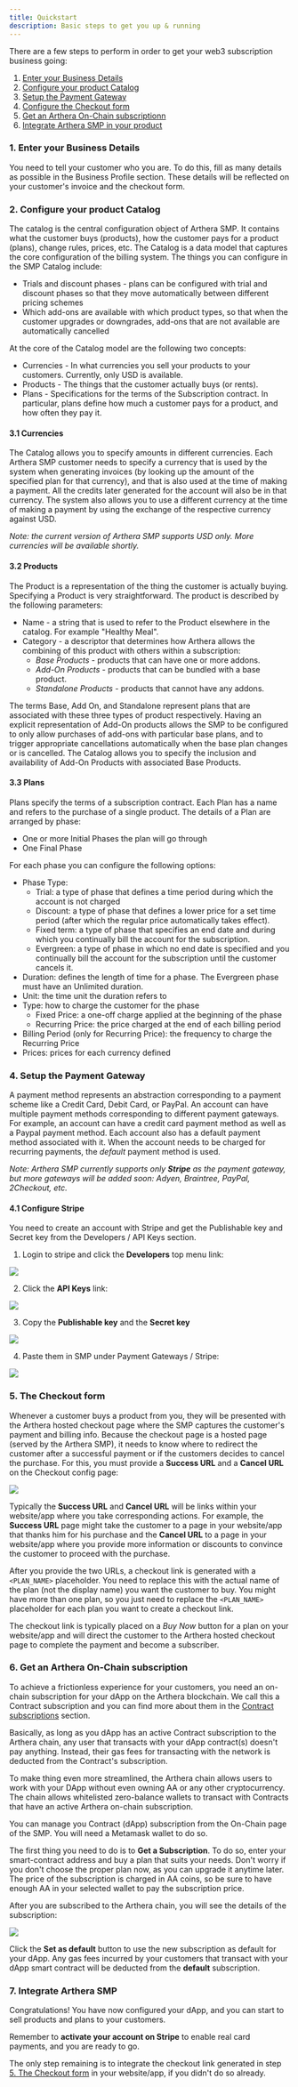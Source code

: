 ```yaml
---
title: Quickstart
description: Basic steps to get you up & running
---
```


There are a few steps to perform in order to get your web3 subscription business going:

1. [Enter your Business Details](/smp/guide#2-enter-your-business-details)
2. [Configure your product Catalog](/smp/guide#3-configure-your-product-catalog)
3. [Setup the Payment Gateway](/smp/guide#5-setup-the-payment-gateway)
4. [Configure the Checkout form](/smp/guide#5-the-checkout-form)
5. [Get an Arthera On-Chain subscriptionn](/smp/guide#6-get-an-arthera-on-chain-subscription)
6. [Integrate Arthera SMP in your product](/smp/guide#7-integrate-arthera-smp)

### 1. Enter your Business Details
You need to tell your customer who you are. To do this, fill as many details as possible in the Business Profile section.
These details will be reflected on your customer's invoice and the checkout form.

### 2. Configure your product Catalog
The catalog is the central configuration object of Arthera SMP. It contains what the customer buys (products), how the customer pays for a product (plans), change rules, prices, etc.
The Catalog is a data model that captures the core configuration of the billing system. The things you can configure in the SMP Catalog include:
- Trials and discount phases - plans can be configured with trial and discount phases so that they move automatically between different pricing schemes
- Which add-ons are available with which product types, so that when the customer upgrades or downgrades, add-ons that are not available are automatically cancelled

At the core of the Catalog model are the following two concepts:
- Currencies - In what currencies you sell your products to your customers. Currently, only USD is available.
- Products - The things that the customer actually buys (or rents).
- Plans - Specifications for the terms of the Subscription contract. In particular, plans define how much a customer pays for a product, and how often they pay it.

#### 3.1 Currencies
The Catalog allows you to specify amounts in different currencies. Each Arthera SMP customer needs to specify a currency that is used by the system when generating invoices (by looking up the amount of the specified plan for that currency), and that is also used at the time of making a payment.
All the credits later generated for the account will also be in that currency. The system also allows you to use a different currency at the time of making a payment by using the exchange of the respective currency against USD.

_Note: the current version of Arthera SMP supports USD only. More currencies will be available shortly._

#### 3.2 Products
The Product is a representation of the thing the customer is actually buying. Specifying a Product is very straightforward. The product is described by the following parameters:

* Name - a string that is used to refer to the Product elsewhere in the catalog. For example "Healthy Meal".
* Category - a descriptor that determines how Arthera allows the combining of this product with others within a subscription:
    - _Base Products_ - products that can have one or more addons.
    - _Add-On Products_ - products that can be bundled with a base product.
    - _Standalone Products_ - products that cannot have any addons.

The terms Base, Add On, and Standalone represent plans that are associated with these three types of product respectively.
Having an explicit representation of Add-On products allows the SMP to be configured to only allow purchases of add-ons with particular base plans, and to trigger appropriate cancellations automatically when the base plan changes or is cancelled.
The Catalog allows you to specify the inclusion and availability of Add-On Products with associated Base Products.

#### 3.3 Plans
Plans specify the terms of a subscription contract. Each Plan has a name and refers to the purchase of a single product. The details of a Plan are arranged by phase:
- One or more Initial Phases the plan will go through
- One Final Phase

For each phase you can configure the following options:

- Phase Type:
    - Trial: a type of phase that defines a time period during which the account is not charged
    - Discount: a type of phase that defines a lower price for a set time period (after which the regular price automatically takes effect).
    - Fixed term: a type of phase that specifies an end date and during which you continually bill the account for the subscription.
    - Evergreen: a type of phase in which no end date is specified and you continually bill the account for the subscription until the customer cancels it.
- Duration: defines the length of time for a phase. The Evergreen phase must have an Unlimited duration.
- Unit: the time unit the duration refers to
- Type: how to charge the customer for the phase
    - Fixed Price: a one-off charge applied at the beginning of the phase
    - Recurring Price: the price charged at the end of each billing period
- Billing Period (only for Recurring Price): the frequency to charge the Recurring Price
- Prices: prices for each currency defined

### 4. Setup the Payment Gateway
A payment method represents an abstraction corresponding to a payment scheme like a Credit Card, Debit Card, or PayPal.
An account can have multiple payment methods corresponding to different payment gateways. For example, an account can have a credit card payment method as well as a Paypal payment method.
Each account also has a default payment method associated with it. When the account needs to be charged for recurring payments, the _default_ payment method is used.

_Note: Arthera SMP currently supports only **Stripe** as the payment gateway, but more gateways will be added soon: Adyen, Braintree, PayPal, 2Checkout, etc._

#### 4.1 Configure Stripe
You need to create an account with Stripe and get the Publishable key and Secret key from the Developers / API Keys section.

1. Login to stripe and click the **Developers** top menu link:

<img src="/img/stripe1.png"/>

2. Click the **API Keys** link:

<img src="/img/stripe2.png"/>

3. Copy the **Publishable key** and the **Secret key**

<img src="/img/stripe3.png"/>

4. Paste them in SMP under Payment Gateways / Stripe:

<img src="/img/smp2.png"/>

### 5. The Checkout form
Whenever a customer buys a product from you, they will be presented with the Arthera hosted checkout page where the SMP captures the customer's payment and billing info.
Because the checkout page is a hosted page (served by the Arthera SMP), it needs to know where to redirect the customer after a successful payment or if the customers decides to cancel the purchase.
For this, you must provide a **Success URL** and a **Cancel URL** on the Checkout config page:

<img src="/img/smp3.png"/>

Typically the **Success URL** and **Cancel URL** will be links within your website/app where you take corresponding actions.
For example, the **Success URL** page might take the customer to a page in your website/app that thanks him for his purchase and the  **Cancel URL** to a page in your website/app where you provide more information or discounts to convince the customer to proceed with the purchase.

After you provide the two URLs, a checkout link is generated with a `<PLAN_NAME>` placeholder. You need to replace this with the actual name of the plan (not the display name) you want the customer to buy.
You might have more than one plan, so you just need to replace the `<PLAN_NAME>` placeholder for each plan you want to create a checkout link.

The checkout link is typically placed on a _Buy Now_ button for a plan on your website/app and will direct the customer to the Arthera hosted checkout page to complete the payment and become a subscriber.

### 6. Get an Arthera On-Chain subscription
To achieve a frictionless experience for your customers, you need an on-chain subscription for your dApp on the Arthera blockchain. We call this a Contract subscription and you can find more about them in the [Contract subscriptions](/learn/about-arthera/pricing-models#contract-subscriptions) section.

Basically, as long as you dApp has an active Contract subscription to the Arthera chain, any user that transacts with your dApp contract(s) doesn't pay anything. Instead, their gas fees for transacting with the network is deducted from the Contract's subscription.

To make thing even more streamlined, the Arthera chain allows users to work with your DApp without even owning AA or any other cryptocurrency.
The chain allows whitelisted zero-balance wallets to transact with Contracts that have an active Arthera on-chain subscription.

You can manage you Contract (dApp) subscription from the On-Chain page of the SMP. You will need a Metamask wallet to do so.

The first thing you need to do is to **Get a Subscription**. To do so, enter your smart-contract address and buy a plan that suits your needs. Don't worry if you don't choose the proper plan now, as you can upgrade it anytime later.
The price of the subscription is charged in AA coins, so be sure to have enough AA in your selected wallet to pay the subscription price.

After you are subscribed to the Arthera chain, you will see the details of the subscription:

<img src="/img/smp4.png"/>

Click the **Set as default** button to use the new subscription as default for your dApp. Any gas fees incurred by your customers that transact with your dApp smart contract will be deducted from the **default** subscription.

### 7. Integrate Arthera SMP
Congratulations! You have now configured your dApp, and you can start to sell products and plans to your customers.

Remember to **activate your account on Stripe** to enable real card payments, and you are ready to go.

The only step remaining is to integrate the checkout link generated in step [5. The Checkout form](/smp/guide#5-the-checkout-form) in your website/app, if you didn't do so already.


